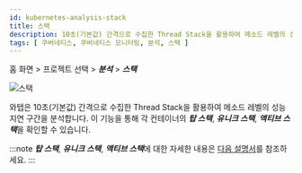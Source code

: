 ```yaml
---
id: kubernetes-analysis-stack
title: 스택
description: 10초(기본값) 간격으로 수집한 Thread Stack을 활용하여 메소드 레벨의 성능 지연 구간을 분석합니다.
tags: [ 쿠버네티스, 쿠버네티스 모니터링, 분석, 스택 ]
---
```


홈 화면 > 프로젝트 선택 > ***분석*** > ***스택***

![스택](https://img.whatap.io/media/images/whatap_kubernetes_analysis_stack.png)

와탭은 10초(기본값) 간격으로 수집한 Thread Stack을 활용하여 메소드 레벨의 성능 지연 구간을 분석합니다. 이 기능을 통해 각 컨테이너의 ***탑 스택***, ***유니크 스택***, ***액티브 스택***을 확인할 수 있습니다.

:::note
***탑 스택***, ***유니크 스택***, ***액티브 스택***에 대한 자세한 내용은 [다음 설명서](analysis-apm)를 참조하세요.
:::
